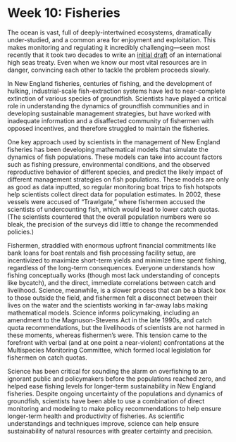 # Week 10: Fisheries

The ocean is vast, full of deeply-intertwined ecosystems, dramatically under-studied, and a common area for enjoyment and exploitation. This makes monitoring and regulating it incredibly challenging—seen most recently that it took two decades to write an [initial draft](https://news.mongabay.com/2023/03/as-u-n-members-clinch-historic-high-seas-biodiversity-treaty-whats-in-it/) of an international high seas treaty. Even when we know our most vital resources are in danger, convincing each other to tackle the problem proceeds slowly.

In New England fisheries, centuries of fishing, and the development of hulking, industrial-scale fish-extraction systems have led to near-complete extinction of various species of groundfish. Scientists have played a critical role in understanding the dynamics of groundfish communities and in developing sustainable management strategies, but have worked with inadequate information and a disaffected community of fishermen with opposed incentives, and therefore struggled to maintain the fisheries.

One key approach used by scientists in the management of New England fisheries has been developing mathematical models that simulate the dynamics of fish populations. These models can take into account factors such as fishing pressure, environmental conditions, and the observed reproductive behavior of different species, and predict the likely impact of different management strategies on fish populations. These models are only as good as data inputted, so regular monitoring boat trips to fish hotspots help scientists collect direct data for population estimates. In 2002, these vessels were accused of “Trawlgate,” where fishermen accused the scientists of undercounting fish, which would lead to lower catch quotas. (The scientists countered that the overall population numbers were so bleak, the precision of the surveys did little to change the recommended policies.)

Fishermen, straddled with enormous upfront financial commitments like bank loans for boat rentals and fish processing facility setup, are incentivized to maximize short-term yields and minimize time spent fishing, regardless of the long-term consequences. Everyone understands how fishing conceptually works (though most lack understanding of concepts like bycatch),  and the direct, immediate correlations between catch and livelihood. Science, meanwhile, is a slower process that can be a black box to those outside the field, and fishermen felt a disconnect between their lives on the water and the scientists working in far-away labs making mathematical models. Science informs policymaking, including an amendment to the Magnuson-Stevens Act in the late 1990s, and catch quota recommendations, but the livelihoods of scientists are not harmed in these moments, whereas fishermen’s were. This tension came to the forefront with verbal (and at one point a near-violent) confrontations at the Multispecies Monitoring Committee, which formed local legislation for fishermen on catch quotas.

Science has been critical for sounding the alarm on overfishing to an ignorant public and policymakers before the populations reached zero, and helped ease fishing levels for longer-term sustainability in New England fisheries. Despite ongoing uncertainty of the populations and dynamics of groundfish, scientists have been able to use a combination of direct monitoring and modeling to make policy recommendations to help ensure longer-term health and productivity of fisheries. As scientific understandings and techniques improve, science can help ensure sustainability of natural resources with greater certainty and precision.
